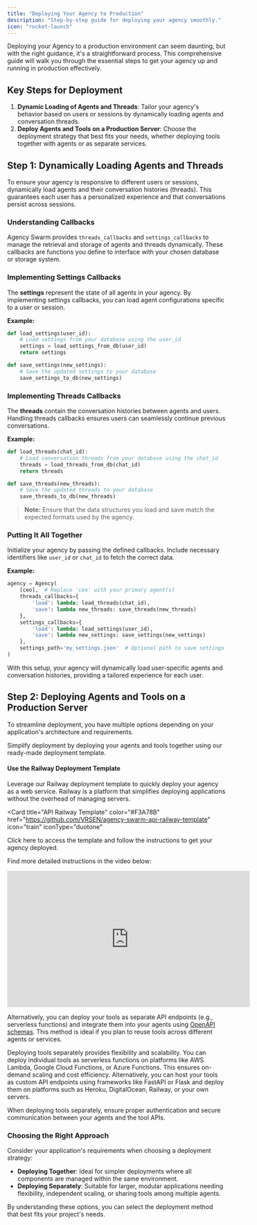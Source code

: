 ```yaml
---
title: "Deploying Your Agency to Production"
description: "Step-by-step guide for deploying your agency smoothly."
icon: "rocket-launch"
---
```


Deploying your Agency to a production environment can seem daunting, but with the right guidance, it's a straightforward process. This comprehensive guide will walk you through the essential steps to get your agency up and running in production effectively.

## Key Steps for Deployment

1. **Dynamic Loading of Agents and Threads**: Tailor your agency's behavior based on users or sessions by dynamically loading agents and conversation threads.
2. **Deploy Agents and Tools on a Production Server**: Choose the deployment strategy that best fits your needs, whether deploying tools together with agents or as separate services.

## Step 1: Dynamically Loading Agents and Threads

To ensure your agency is responsive to different users or sessions, dynamically load agents and their conversation histories (threads). This guarantees each user has a personalized experience and that conversations persist across sessions.

### Understanding Callbacks

Agency Swarm provides `threads_callbacks` and `settings_callbacks` to manage the retrieval and storage of agents and threads dynamically. These callbacks are functions you define to interface with your chosen database or storage system.

### Implementing Settings Callbacks

The **settings** represent the state of all agents in your agency. By implementing settings callbacks, you can load agent configurations specific to a user or session.

**Example:**

```python
def load_settings(user_id):
    # Load settings from your database using the user_id
    settings = load_settings_from_db(user_id)
    return settings

def save_settings(new_settings):
    # Save the updated settings to your database
    save_settings_to_db(new_settings)
```

### Implementing Threads Callbacks

The **threads** contain the conversation histories between agents and users. Handling threads callbacks ensures users can seamlessly continue previous conversations.

**Example:**

```python
def load_threads(chat_id):
    # Load conversation threads from your database using the chat_id
    threads = load_threads_from_db(chat_id)
    return threads

def save_threads(new_threads):
    # Save the updated threads to your database
    save_threads_to_db(new_threads)
```

> **Note:** Ensure that the data structures you load and save match the expected formats used by the agency.

### Putting It All Together

Initialize your agency by passing the defined callbacks. Include necessary identifiers like `user_id` or `chat_id` to fetch the correct data.

**Example:**

```python
agency = Agency(
    [ceo],  # Replace 'ceo' with your primary agent(s)
    threads_callbacks={
        'load': lambda: load_threads(chat_id),
        'save': lambda new_threads: save_threads(new_threads)
    },
    settings_callbacks={
        'load': lambda: load_settings(user_id),
        'save': lambda new_settings: save_settings(new_settings)
    },
    settings_path='my_settings.json'  # Optional path to save settings locally
)
```

With this setup, your agency will dynamically load user-specific agents and conversation histories, providing a tailored experience for each user.

## Step 2: Deploying Agents and Tools on a Production Server

To streamline deployment, you have multiple options depending on your application's architecture and requirements.

<Accordion title="Option 1: Deploy Agents Together with Tools" defaultOpen={true}>

Simplify deployment by deploying your agents and tools together using our ready-made deployment template.

#### Use the Railway Deployment Template

Leverage our Railway deployment template to quickly deploy your agency as a web service. Railway is a platform that simplifies deploying applications without the overhead of managing servers.

<Card
  title="API Railway Template"
  color="#F3A78B"
  href="https://github.com/VRSEN/agency-swarm-api-railway-template"
  icon="train"
  iconType="duotone"
>
  Click here to access the template and follow the instructions to get your agency deployed.
</Card>

Find more detailed instructions in the video below:

<iframe width="560" height="315" src="https://www.youtube.com/embed/53_e3lmk6Mo?si=kASCTtxfa6ljqGNy&amp;start=806" title="YouTube video player" frameborder="0" allow="accelerometer; autoplay; clipboard-write; encrypted-media; gyroscope; picture-in-picture; web-share" referrerpolicy="strict-origin-when-cross-origin" allowfullscreen></iframe>

</Accordion>

<Accordion title="Option 2: Deploy Tools as Separate API Endpoints" defaultOpen={false}>

Alternatively, you can deploy your tools as separate API endpoints (e.g., serverless functions) and integrate them into your agents using [OpenAPI schemas](/advanced-features/openapi-schemas). This method is ideal if you plan to reuse tools across different agents or services.

Deploying tools separately provides flexibility and scalability. You can deploy individual tools as serverless functions on platforms like AWS Lambda, Google Cloud Functions, or Azure Functions. This ensures on-demand scaling and cost efficiency. Alternatively, you can host your tools as custom API endpoints using frameworks like FastAPI or Flask and deploy them on platforms such as Heroku, DigitalOcean, Railway, or your own servers.

<Note>
  When deploying tools separately, ensure proper authentication and secure communication between your agents and the
  tool APIs.
</Note>

</Accordion>

### Choosing the Right Approach

Consider your application's requirements when choosing a deployment strategy:

- **Deploying Together**: Ideal for simpler deployments where all components are managed within the same environment.
- **Deploying Separately**: Suitable for larger, modular applications needing flexibility, independent scaling, or sharing tools among multiple agents.

By understanding these options, you can select the deployment method that best fits your project's needs.
